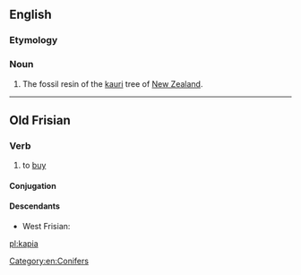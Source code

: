 ==English==

===Etymology===
{{etyl|mi|en}}

===Noun===
{{en-noun|-}}

# The fossil resin of the [[kauri]] tree of [[New Zealand]].

{{Webster 1913}}

----

==Old Frisian==

===Verb===
{{ofs-verb|head=kāpia}}

# to [[buy]]

====Conjugation====
{{ofs-conj-wk2|kāp}}

====Descendants====
* West Frisian: {{l|fy|keapje}}

[[Category:en:Conifers]]

[[pl:kapia]]